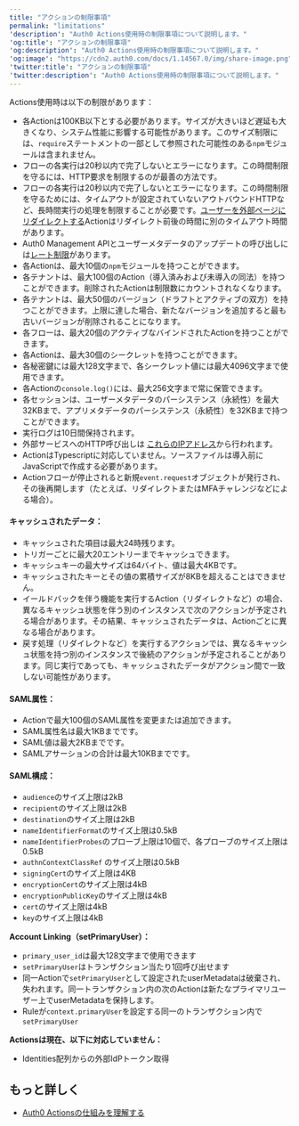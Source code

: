 ```yaml
---
title: "アクションの制限事項"
permalink: "limitations"
'description': "Auth0 Actions使用時の制限事項について説明します。"
'og:title': "アクションの制限事項"
'og:description': "Auth0 Actions使用時の制限事項について説明します。"
'og:image': "https://cdn2.auth0.com/docs/1.14567.0/img/share-image.png"
'twitter:title': "アクションの制限事項"
'twitter:description': "Auth0 Actions使用時の制限事項について説明します。"
---
```


Actions使用時は以下の制限があります：

* 各Actionは100KB以下とする必要があります。サイズが大きいほど遅延も大きくなり、システム性能に影響する可能性があります。このサイズ制限には、`require`ステートメントの一部として参照された可能性のある`npm`モジュールは含まれません。
* フローの各実行は20秒以内で完了しないとエラーになります。この時間制限を守るには、HTTP要求を制限するのが最善の方法です。
* フローの各実行は20秒以内で完了しないとエラーになります。この時間制限を守るためには、タイムアウトが設定されていないアウトバウンドHTTPなど、長時間実行の処理を制限することが必要です。[ユーザーを外部ページにリダイレクトする](/ja-jp/customize/actions/explore-triggers/signup-and-login-triggers/login-trigger/redirect-with-actions)Actionはリダイレクト前後の時間に別のタイムアウト時間があります。
* Auth0 <Tooltip data-tooltip-id="react-containers-DefinitionTooltip-0" href="/ja-jp/glossary?term=management-api" tip="Management API: 顧客が管理タスクを実行できるようにするための製品。" cta="用語集の表示">Management API</Tooltip>とユーザーメタデータのアップデートの呼び出しには[レート制限](/ja-jp/troubleshoot/customer-support/operational-policies/rate-limit-policy/management-api-endpoint-rate-limits)があります。
* 各Actionは、最大10個の`npm`モジュールを持つことができます。
* 各テナントは、最大100個のAction（導入済みおよび未導入の同法）を持つことができます。削除されたActionは制限数にカウントされなくなります。
* 各テナントは、最大50個のバージョン（ドラフトとアクティブの双方）を持つことができます。上限に達した場合、新たなバージョンを追加すると最も古いバージョンが削除されることになります。
* 各フローは、最大20個のアクティブなバインドされたActionを持つことができます。
* 各Actionは、最大30個のシークレットを持つことができます。
* 各秘密鍵には最大128文字まで、各シークレット値には最大4096文字まで使用できます。
* 各Actionの`console.log()`には、最大256文字まで常に保管できます。
* 各セッションは、ユーザーメタデータのパーシステンス（永続性）を最大32KBまで、アプリメタデータのパーシステンス（永続性）を32KBまで持つことができます。
* 実行ログは10日間保持されます。
* 外部サービスへのHTTP呼び出しは [これらのIPアドレス](/ja-jp/secure/security-guidance/data-security/allowlist)から行われます。
* ActionはTypescriptに対応していません。ソースファイルは導入前にJavaScriptで作成する必要があります。
* Actionフローが停止されると新規`event.request`オブジェクトが発行され、その後再開します（たとえば、リダイレクトまたは<Tooltip data-tooltip-id="react-containers-DefinitionTooltip-0" href="/ja-jp/glossary?term=multifactor-authentication" tip="多要素認証（MFA）: ユーザー名とパスワードに加えて、SMS経由のコードなどの要素を使用するユーザー認証プロセス。" cta="用語集の表示">MFA</Tooltip>チャレンジなどによる場合）。

#### キャッシュされたデータ：

* キャッシュされた項目は最大24時残ります。
* トリガーごとに最大20エントリーまでキャッシュできます。
* キャッシュキーの最大サイズは64バイト、値は最大4KBです。
* キャッシュされたキーとその値の累積サイズが8KBを超えることはできません。
* イールドバックを伴う機能を実行するAction（リダイレクトなど）の場合、異なるキャッシュ状態を伴う別のインスタンスで次のアクションが予定される場合があります。その結果、キャッシュされたデータは、Actionごとに異なる場合があります。
* 戻す処理（リダイレクトなど）を実行するアクションでは、異なるキャッシュ状態を持つ別のインスタンスで後続のアクションが予定されることがあります。同じ実行であっても、キャッシュされたデータがアクション間で一致しない可能性があります。

#### SAML属性：

* Actionで最大100個の<Tooltip data-tooltip-id="react-containers-DefinitionTooltip-1" href="/ja-jp/glossary?term=security-assertion-markup-language" tip="Security Assertion Markup Language（SAML）: パスワードなしに二者間で認証情報を交換できる標準化プロトコル。" cta="用語集の表示">SAML</Tooltip>属性を変更または追加できます。
* SAML属性名は最大1KBまでです。
* SAML値は最大2KBまでです。
* SAMLアサーションの合計は最大10KBまでです。

#### SAML構成：

* `audience`のサイズ上限は2kB
* `recipient`のサイズ上限は2kB
* `destination`のサイズ上限は2kB
* `nameIdentifierFormat`のサイズ上限は0.5kB
* `nameIdentifierProbes`のプローブ上限は10個で、各プローブのサイズ上限は0.5kB
* `authnContextClassRef` のサイズ上限は0.5kB
* `signingCert`のサイズ上限は4KB
* `encryptionCert`のサイズ上限は4kB
* `encryptionPublicKey`のサイズ上限は4kB
* `cert`のサイズ上限は4kB
* `key`のサイズ上限は4kB

**Account Linking（setPrimaryUser）：**

* `primary_user_id`は最大128文字まで使用できます
* `setPrimaryUser`はトランザクション当たり1回呼び出せます
* 同一Actionで`setPrimaryUser`として設定されたuserMetadataは破棄され、失われます。同一トランザクション内の次のActionは新たなプライマリユーザー上でuserMetadataを保持します。
* Ruleが`context.primaryUser`を設定する同一のトランザクション内で`setPrimaryUser`

**Actionsは現在、以下に対応していません：**

* Identities配列からの外部<Tooltip data-tooltip-id="react-containers-DefinitionTooltip-2" href="/ja-jp/glossary?term=idp" tip="IDプロバイダー（IdP）: デジタルIDを保存および管理するサービス。" cta="用語集の表示">IdP</Tooltip>トークン取得

## もっと詳しく

* [Auth0 Actionsの仕組みを理解する](/ja-jp/customize/actions/actions-overview)